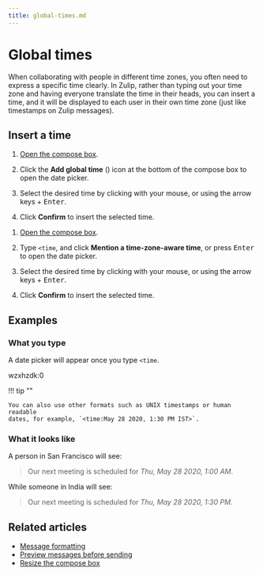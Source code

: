 ```yaml
---
title: global-times.md
---
```


# Global times


When collaborating with people in different time zones, you often need to
express a specific time clearly. In Zulip, rather than typing out your time
zone and having everyone translate the time in their heads, you can insert
a time, and it will be displayed to each user in their own time zone (just
like timestamps on Zulip messages).




## Insert a time

<Tabs>
<TabItem label="via-compose-box-buttons">

1. [Open the compose box](/help/open-the-compose-box).




1. Click the **Add global time** (<i class="zulip-icon zulip-icon-time"></i>)
   icon at the bottom of the compose box to open the date picker.

1. Select the desired time by clicking with your mouse, or using the arrow
   keys + <kbd>Enter</kbd>.

1. Click **Confirm** to insert the selected time.

</TabItem>
<TabItem label="via-markdown">

1. [Open the compose box](/help/open-the-compose-box).




1. Type `<time`, and click **Mention a time-zone-aware time**, or press
   <kbd>Enter</kbd> to open the date picker.

1. Select the desired time by clicking with your mouse, or using the arrow
   keys + <kbd>Enter</kbd>.

1. Click **Confirm** to insert the selected time.

</TabItem>
</Tabs>

## Examples


### What you type

A date picker will appear once you type `<time`.


wzxhzdk:0


!!! tip ""

    You can also use other formats such as UNIX timestamps or human readable
    dates, for example, `<time:May 28 2020, 1:30 PM IST>`.

### What it looks like

A person in San Francisco will see:

> Our next meeting is scheduled for *Thu, May 28 2020, 1:00 AM*.

While someone in India will see:

> Our next meeting is scheduled for *Thu, May 28 2020, 1:30 PM*.




## Related articles

* [Message formatting](/help/format-your-message-using-markdown)
* [Preview messages before sending](/help/preview-your-message-before-sending)
* [Resize the compose box](/help/resize-the-compose-box)


